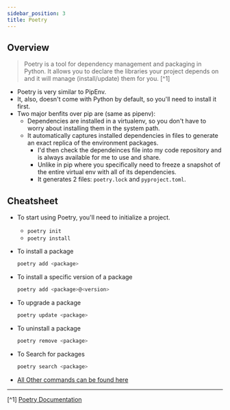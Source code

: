 ```yaml
---
sidebar_position: 3
title: Poetry
---
```

## Overview
> Poetry is a tool for dependency management and packaging in Python. It allows you to declare the libraries your project depends on and it will manage (install/update) them for you. [^1]

* Poetry is very similar to PipEnv.
* It, also, doesn't come with Python by default, so you'll need to install it first.
* Two major benfits over pip are (same as pipenv):
  - Dependencies are installed in a virtualenv, so you don't have to worry about installing them in the system path.
  - It automatically captures installed dependencies in files to generate an exact replica of the environment packages.
    * I'd then check the dependeinces file into my code repository and is always available for me to use and share.
    * Unlike in pip where you specifically need to freeze a snapshot of the entire virtual env with all of its dependencies.
    * It generates 2 files: `poetry.lock` and `pyproject.toml`.

## Cheatsheet
* To start using Poetry, you'll need to initialize a project.
  - `poetry init`
  - `poetry install`

*  To install a package
    ```bash
    poetry add <package>
    ```

* To install a specific version of a package
    ```bash
    poetry add <package>@<version>
    ```

* To upgrade a package
    ```bash
    poetry update <package>
    ```

* To uninstall a package
    ```bash
    poetry remove <package>
    ```

* To Search for packages
    ```bash
    poetry search <package>
    ```

* [All Other commands can be found here](https://python-poetry.org/docs/cli/)

-----------------------
[^1] [Poetry Documentation](https://python-poetry.org/docs/)
